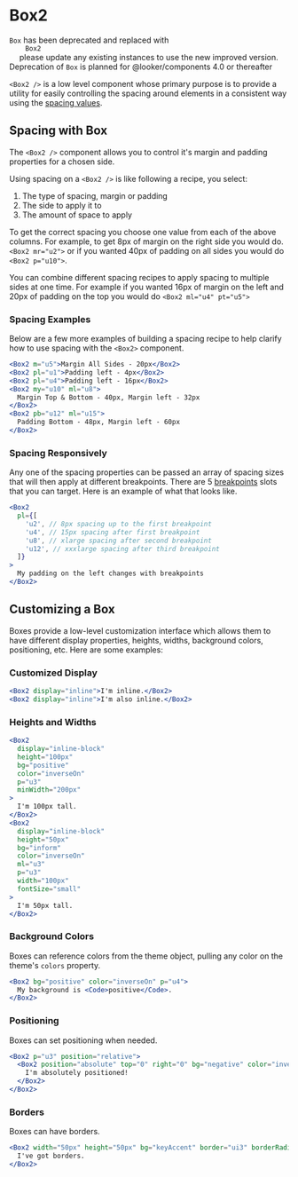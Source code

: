 
<Meta component={Box2} title="Docs/Components/Layout/Box" />

# Box2

<MessageBar noActions intent="inform">
  <Code>Box</Code> has been deprecated and replaced with
  <Code fontWeight="bold" fontSize="inherit">
    Box2
  </Code> please update any existing instances to use the new improved version. Deprecation
  of <Code>Box</Code> is planned for @looker/components 4.0 or thereafter
</MessageBar>

`<Box2 />` is a low level component whose primary purpose is to provide a utility for easily controlling the spacing around elements in a consistent way using the [spacing values](/#!/Spacing).

## Spacing with Box

The `<Box2 />` component allows you to control it's margin and padding properties for a chosen side.

Using spacing on a `<Box2 />` is like following a recipe, you select:

1. The type of spacing, margin or padding
1. The side to apply it to
1. The amount of space to apply

<BoxSpacingRecipeTable />

To get the correct spacing you choose one value from each of the above columns. For example, to get 8px of margin on the right side you would do. `<Box2 mr="u2">` or if you wanted 40px of padding on all sides you would do `<Box2 p="u10">`.

You can combine different spacing recipes to apply spacing to multiple sides at one time. For example if you wanted 16px of margin on the left and 20px of padding on the top you would do `<Box2 ml="u4" pt="u5">`

### Spacing Examples

Below are a few more examples of building a spacing recipe to help clarify how to use spacing with the `<Box2>` component.

```jsx
<Box2 m="u5">Margin All Sides - 20px</Box2>
<Box2 pl="u1">Padding left - 4px</Box2>
<Box2 pl="u4">Padding left - 16px</Box2>
<Box2 my="u10" ml="u8">
  Margin Top & Bottom - 40px, Margin left - 32px
</Box2>
<Box2 pb="u12" ml="u15">
  Padding Bottom - 48px, Margin left - 60px
</Box2>
```

### Spacing Responsively

Any one of the spacing properties can be passed an array of spacing sizes that will then apply at different breakpoints. There are 5 [breakpoints](/#!/Breakpoints) slots that you can target. Here is an example of what that looks like.

```jsx
<Box2
  pl={[
    'u2', // 8px spacing up to the first breakpoint
    'u4', // 15px spacing after first breakpoint
    'u8', // xlarge spacing after second breakpoint
    'u12', // xxxlarge spacing after third breakpoint
  ]}
>
  My padding on the left changes with breakpoints
</Box2>
```

## Customizing a Box

Boxes provide a low-level customization interface which allows them to have different display properties, heights, widths, background colors, positioning, etc. Here are some examples:

### Customized Display

```jsx
<Box2 display="inline">I'm inline.</Box2>
<Box2 display="inline">I'm also inline.</Box2>
```

### Heights and Widths

```jsx
<Box2
  display="inline-block"
  height="100px"
  bg="positive"
  color="inverseOn"
  p="u3"
  minWidth="200px"
>
  I'm 100px tall.
</Box2>
<Box2
  display="inline-block"
  height="50px"
  bg="inform"
  color="inverseOn"
  ml="u3"
  p="u3"
  width="100px"
  fontSize="small"
>
  I'm 50px tall.
</Box2>
```

### Background Colors

Boxes can reference colors from the theme object, pulling any color on the theme's `colors` property.

```jsx
<Box2 bg="positive" color="inverseOn" p="u4">
  My background is <Code>positive</Code>.
</Box2>
```

### Positioning

Boxes can set positioning when needed.

```jsx
<Box2 p="u3" position="relative">
  <Box2 position="absolute" top="0" right="0" bg="negative" color="inverseOn">
    I'm absolutely positioned!
  </Box2>
</Box2>
```

### Borders

Boxes can have borders.

```jsx
<Box2 width="50px" height="50px" bg="keyAccent" border="ui3" borderRadius="4px">
  I've got borders.
</Box2>
```
